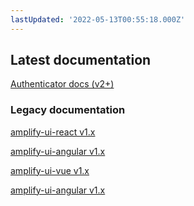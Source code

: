 ```yaml
---
lastUpdated: '2022-05-13T00:55:18.000Z'
---
```

## Latest documentation

[Authenticator docs (v2+)](https://ui.docs.amplify.aws/react/components/authenticator)

### Legacy documentation

<FilterContent framework="react">

[amplify-ui-react v1.x](https://github.com/aws-amplify/amplify-ui/tree/legacy/legacy/amplify-ui-react)

</FilterContent>

<FilterContent framework="angular">

[amplify-ui-angular v1.x](https://github.com/aws-amplify/amplify-ui/tree/legacy/legacy/amplify-ui-angular)

</FilterContent>

<FilterContent framework="vue">

[amplify-ui-vue v1.x](https://github.com/aws-amplify/amplify-ui/tree/legacy/legacy/amplify-ui-vue)

</FilterContent>

<FilterContent framework="ionic">

[amplify-ui-angular v1.x](https://github.com/aws-amplify/amplify-ui/tree/legacy/legacy/amplify-ui-angular)

</FilterContent>

